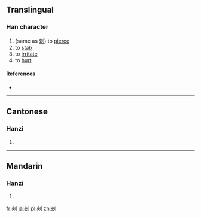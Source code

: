 ==Translingual==

===Han character===
{{Han char|rn=18|rad=刀|as=07|sn=9|four=|canj=大人中弓 (KOLN)|ids=⿰[[夾]][[刂]]}}

# (same as [[刺]]) to [[pierce]]
# to [[stab]]
# to [[irritate]]
# to [[hurt]]

====References====
* {{Han ref|kx=0140.210|hdz=10340.020|uh=34E8|ud=13544}}

----

==Cantonese==

===Hanzi===
{{yue-hanzi|jyut=[[ci3]]|y=chi3}}

# {{defn|lang=yue|sort=刀07}}

----

==Mandarin==

===Hanzi===
{{cmn-hanzi|pin=[[cí]] ([[ci2]]), [[cì]] ([[ci4]])|wg=tz'u<sup>2</sup>, tz'u<sup>4</sup>}}

# {{defn|lang=cmn|sort=刀07}}

[[fr:㓨]]
[[ja:㓨]]
[[pl:㓨]]
[[zh:㓨]]